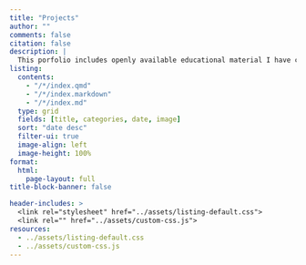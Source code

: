 ```yaml
---
title: "Projects"
author: ""
comments: false
citation: false
description: |
  This porfolio includes openly available educational material I have created,<br> along with works, software, and tools I have contributed to or designed.
listing: 
  contents:
    - "/*/index.qmd"
    - "/*/index.markdown"
    - "/*/index.md"
  type: grid
  fields: [title, categories, date, image]
  sort: "date desc"
  filter-ui: true
  image-align: left
  image-height: 100%
format: 
  html: 
    page-layout: full
title-block-banner: false

header-includes: >
  <link rel="stylesheet" href="../assets/listing-default.css">
  <link rel="" href="../assets/custom-css.js"> 
resources:
  - ../assets/listing-default.css
  - ../assets/custom-css.js
---
```



